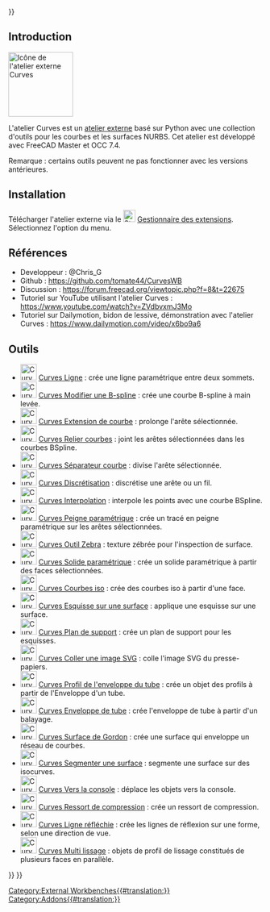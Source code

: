 <languages/>
{{UnfinishedDocu{{#translation:}}}}


<span id="Introduction"></span>
== Introduction ==

[[Image:Curves_workbench_icon.svg|thumb|128px|Icône de l'atelier externe Curves]]
{{TOCright}}

L'atelier Curves est un [[External_workbenches/fr|atelier externe]] basé sur Python avec une collection d'outils pour les courbes et les surfaces NURBS. Cet atelier est développé avec FreeCAD Master et OCC 7.4.

Remarque : certains outils peuvent ne pas fonctionner avec les versions antérieures.

<span id="Installation"></span>
== Installation ==

Télécharger l'atelier externe via le [[Image:Std_AddonMgr.svg|24px]] [[Std_AddonMgr/fr|Gestionnaire des extensions]]. Sélectionnez l'option {{MenuCommand|Outils → Gestionnaire des extensions}} du menu.

<span id="References"></span>
==Références==

* Developpeur : @Chris_G
* Github : https://github.com/tomate44/CurvesWB
* Discussion : https://forum.freecad.org/viewtopic.php?f=8&t=22675
* Tutoriel sur YouTube utilisant l'atelier Curves : https://www.youtube.com/watch?v=ZVdbvxmJ3Mo
* Tutoriel sur Dailymotion, bidon de lessive, démonstration avec l'atelier Curves : https://www.dailymotion.com/video/x6bo9a6

<span id="Tools"></span>
== Outils ==

* [[Image:Curves_Line.svg|32px]] [[Curves_Line/fr|Curves Ligne]] : crée une ligne paramétrique entre deux sommets.
* [[Image:Curves_EditableSpline.svg|32px]] [[Curves_EditableSpline/fr|Curves Modifier une B-spline]] : crée une courbe B-spline à main levée.
* [[Image:Curves_ExtendCurve.svg|32px]] [[Curves_ExtendCurve/fr|Curves Extension de courbe]] : prolonge l'arête sélectionnée.
* [[Image:Curves_JoinCurve.svg|32px]] [[Curves_JoinCurve/fr|Curves Relier courbes]] : joint les arêtes sélectionnées dans les courbes BSpline.
* [[Image:Curves_SplitCurve.svg|32px]] [[Curves_SplitCurve/fr|Curves Séparateur courbe]] : divise l'arête sélectionnée.
* [[Image:Curves_Discretize.svg|32px]] [[Curves_Discretize/fr|Curves Discrétisation]] : discrétise une arête ou un fil.
* [[Image:Curves_Interpolate.svg|32px]] [[Curves_Interpolate/fr|Curves Interpolation]] : interpole les points avec une courbe BSpline.
* [[Image:Curves_ParametricComb.svg|32px]] [[Curves_ParametricComb/fr|Curves Peigne paramétrique]] : crée un tracé en peigne paramétrique sur les arêtes sélectionnées.
* [[Image:Curves_ZebraTool.svg|32px]] [[Curves_ZebraTool/fr|Curves Outil Zebra]] : texture zébrée pour l'inspection de surface.
* [[Image:Curves_ParametricSolid.svg|32px]] [[Curves_ParametricSolid/fr|Curves Solide paramétrique]] : crée un solide paramétrique à partir des faces sélectionnées.
* [[Image:Curves_IsoCurve.svg|32px]] [[Curves_IsoCurve/fr|Curves Courbes iso]] : crée des courbes iso à partir d'une face.
* [[Image:Curves_SketchOnSurface.svg|32px]] [[Curves_SketchOnSurface/fr|Curves Esquisse sur une surface]] : applique une esquisse sur une surface.
* [[Image:Curves_ProfileSupport.svg|32px]] [[Curves_ProfileSupport/fr|Curves Plan de support]] : crée un plan de support pour les esquisses.
* [[Image:Curves_PasteSVG.svg|32px]] [[Curves_PasteSVG/fr|Curves Coller une image SVG]] : colle l'image SVG du presse-papiers.
* [[Image:Curves_PipeshellProfile.svg|32px]] [[Curves_PipeshellProfile/fr|Curves Profil de l'enveloppe du tube]] : crée un objet des profils à partir de l'Enveloppe d'un tube.
* [[Image:Curves_Pipeshell.svg|32px]] [[Curves_Pipeshell/fr|Curves Enveloppe de tube]] : crée l'enveloppe de tube à partir d'un balayage.
* [[Image:Curves_GordonSurface.svg|32px]] [[Curves_GordonSurface/fr|Curves Surface de Gordon]] : crée une surface qui enveloppe un réseau de courbes.
* [[Image:Curves_SegmentSurface.svg|32px]] [[Curves_SegmentSurface/fr|Curves Segmenter une surface]] : segmente une surface sur des isocurves.
* [[Image:Curves_ToConsole.svg|32px]] [[Curves_ToConsole/fr|Curves Vers la console]] : déplace les objets vers la console.
* [[Image:Curves_CompressionSpring.svg|32px]] [[Curves_CompressionSpring/fr|Curves Ressort de compression]] : crée un ressort de compression.
* [[Image:Curves_ReflectLines.svg|32px]] [[Curves_ReflectLines/fr|Curves Ligne réfléchie]] : crée les lignes de réflexion sur une forme, selon une direction de vue.
* [[Image:Curves_MultiLoft.svg|32px]] [[Curves_MultiLoft/fr|Curves Multi lissage]] : objets de profil de lissage constitués de plusieurs faces en parallèle.


{{Curves Tools navi{{#translation:}}}}
{{Userdocnavi{{#translation:}}}}
[[Category:External Workbenches{{#translation:}}]]
[[Category:Addons{{#translation:}}]]